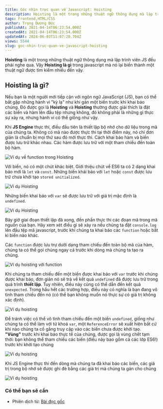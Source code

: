 ```yaml
---
title: Góc nhìn trực quan về Javascript: Hoisting
description: Hoisting là một trong những thuật ngữ thông dụng mà lập trình viên JS đều phải nghe qua. Vậy Hoisting là gìtrong javascript mà nó lại biến thành một thuật ngữ được tìm kiếm nhiều đến vậy.
tags: Frontend,HTML/CSS
author: Trọng Dương Đức
publishAt: 2021-04-14T06:23:54.000Z
createdAt: 2021-04-14T06:23:54.000Z
updatedAt: 2024-06-03T11:07:20.704Z
views: 5544
slug: goc-nhin-truc-quan-ve-javascript-hoisting
---
```


**Hoisting** là một trong những thuật ngữ thông dụng mà lập trình viên JS đều phải nghe qua. Vậy **Hoisting là gì** trong javascript mà nó lại biến thành một thuật ngữ được tìm kiếm nhiều đến vậy.

## Hoisting là gì?

Nếu bạn là một người mới tiếp cận với ngôn ngữ JavaScript (JS), bạn có thể bắt gặp những hành vi "kỳ lạ" như khi gán một biến trước khi khai báo chúng. Đó được gọi là **Hoisting** và **Hoisting** thường được giải thích là đặt các biến và hàm lên đầu tệp nhưng không, đó không phải là những gì thực sự xảy ra, nhưng hành vi có thể giống như vậy.

Khi **JS Engine** thực thi, điều đầu tiên là thiết lập bộ nhớ cho dữ liệu trong mã của chúng ta. Không có mã nào được thực thi tại thời điểm này, nó chỉ đơn giản là chuẩn bị mọi thứ sau đó mới thực thi. Cách khai báo hàm và biến được lưu trữ khác nhau. Các hàm được lưu trữ với một tham chiếu đến toàn bộ hàm.

![Ví dụ về function trong Hoisting](https://res.cloudinary.com/practicaldev/image/fetch/s--lLfiCbTX--/c_limit%2Cf_auto%2Cfl_progressive%2Cq_66%2Cw_880/https://devtolydiahallie.s3-us-west-1.amazonaws.com/gif7.gif)

Với biến, nó có một chút khác biệt. Giới thiệu chút về ES6 ta có 2 dạng khai báo mới là `let` và `const`. Những biến khái báo với `let` hoặc `const` được lưu trữ chưa khởi tạo `stored unitialized`.

![Ví dụ Hoisting](https://res.cloudinary.com/practicaldev/image/fetch/s--vRtKMspn--/c_limit%2Cf_auto%2Cfl_progressive%2Cq_66%2Cw_880/https://devtolydiahallie.s3-us-west-1.amazonaws.com/gif8.gif)

Những biến khai báo với `var` sẽ được lưu trữ với giá trị mặc định là `undefined`.

![Ví dụ Hoisting](https://res.cloudinary.com/practicaldev/image/fetch/s--zvlaEaAo--/c_limit%2Cf_auto%2Cfl_progressive%2Cq_66%2Cw_880/https://devtolydiahallie.s3-us-west-1.amazonaws.com/gif9.gif)

Bây giờ giai đoạn thiết lập đã xong, đến phần thực thi các đoạn mã trong mã nguồn của bạn. Hãy xem xét điều gì sẽ xảy ra nếu chúng ta đặt `console.log` lên đầu tệp mã javascript, trước khi chúng ta khai báo các `function` hoặc bất kì biến nào khác.

Các `function` được lưu trự dưới dạng tham chiếu đến toàn bộ mã của hàm, chúng ta có thể gọi chúng ngay cả trước khi dòng mà chúng ta tạo ra chúng.

![Ví dụ hoisting với function](https://res.cloudinary.com/practicaldev/image/fetch/s--nk1taOke--/c_limit%2Cf_auto%2Cfl_progressive%2Cq_66%2Cw_880/https://devtolydiahallie.s3-us-west-1.amazonaws.com/gif16.gif)

Khi chúng ta tham chiếu đến một biến được khai báo với `var` trước khi chúng được khai báo, đơn giản nó sẽ trả về kết quả `undefined`  đã được lưu trữ trong quá trình **thiết lập**. Tuy nhiên, điều này cũng có thể dẫn đến kết quả `unexpected`. Trong hầu hết các trường hợp, điều này có nghĩa là bạn đang vô tình tham chiếu đến nó (có thể bạn không muốn nó thực sự có giá trị không xác định).

![Ví dụ hoisting](https://res.cloudinary.com/practicaldev/image/fetch/s--2nai6XPr--/c_limit%2Cf_auto%2Cfl_progressive%2Cq_66%2Cw_880/https://devtolydiahallie.s3-us-west-1.amazonaws.com/gif17.gif)

Để tránh việc có thể vô tình tham chiếu đến một biến `undefined`, giống như chúng ta có thể làm với từ khoá `var`, một `ReferenceError` sẽ xuất hiện bất cứ khi nào chúng ta cố gắng truy cập vào các biến chưa được khởi tạo. **"Vùng"** trước khi khai báo thực tế của chúng, được gọi là vùng chết tạm thời: bạn không thể tham chiếu các biến (điều này bao gồm cả các lớp ES6!) trước khi khởi tạo chúng

![Ví dụ hoisting](https://res.cloudinary.com/practicaldev/image/fetch/s--VVPlWhGC--/c_limit%2Cf_auto%2Cfl_progressive%2Cq_66%2Cw_880/https://devtolydiahallie.s3-us-west-1.amazonaws.com/gif18.gif)

Khi JS Engine thực thi đến dòng mà chúng ta đã khai báo các biến, các giá trị trong bộ nhớ sẽ được ghi đè bằng các giá trị mà chúng ta gán cho chúng

![Ví dụ hoisting](https://res.cloudinary.com/practicaldev/image/fetch/s--LGEaCMkS--/c_limit%2Cf_auto%2Cfl_progressive%2Cq_66%2Cw_880/https://devtolydiahallie.s3-us-west-1.amazonaws.com/gif12.gif)


### Có thể bạn sẽ cần
- Phiên dịch từ: [Bài đọc gốc](https://dev.to/lydiahallie/javascript-visualized-hoisting-478h)
      